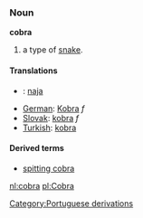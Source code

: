 ===Noun===
'''cobra'''
{{wikipedia}}
# a type of [[snake]].

====Translations====

*{{fr}}: [[naja]]
*[[German]]: [[Kobra]] ''f''
*[[Slovak]]: [[kobra]] ''f''
*[[Turkish]]: [[kobra]]

====Derived terms====
*[[spitting cobra]]

[[nl:cobra]]
[[pl:Cobra]]
[[Category:Portuguese derivations]]